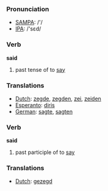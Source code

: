 === Pronunciation ===
*[[w:SAMPA|SAMPA]]: /'/
*[[w:IPA|IPA]]: /'sεd/

=== Verb ===

'''said'''

# past tense of to [[say]]

=== Translations ===
*[[Dutch]]: [[zegde]], [[zegden]], [[zei]], [[zeiden]]
*[[Esperanto]]: [[diris]]
*[[German]]: [[sagte]], [[sagten]]

=== Verb ===

'''said'''

# past participle of to [[say]]

=== Translations ===
*[[Dutch]]: [[gezegd]]